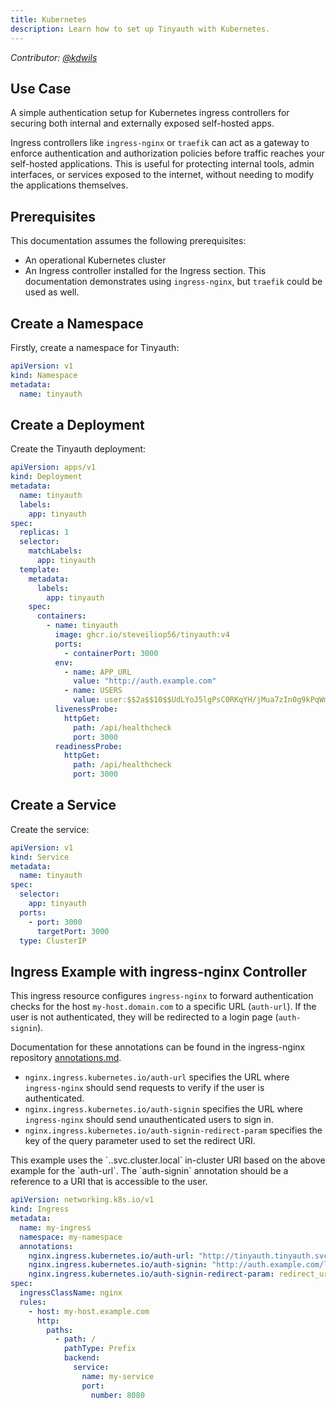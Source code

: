 ```yaml
---
title: Kubernetes
description: Learn how to set up Tinyauth with Kubernetes.
---
```


_Contributor: [@kdwils](https://github.com/kdwils)_

## Use Case

A simple authentication setup for Kubernetes ingress controllers for securing both internal and externally exposed self-hosted apps.

Ingress controllers like `ingress-nginx` or `traefik` can act as a gateway to enforce authentication and authorization policies before traffic reaches your self-hosted applications. This is useful for protecting internal tools, admin interfaces, or services exposed to the internet, without needing to modify the applications themselves.

## Prerequisites

This documentation assumes the following prerequisites:

- An operational Kubernetes cluster
- An Ingress controller installed for the Ingress section. This documentation demonstrates using `ingress-nginx`, but `traefik` could be used as well.

## Create a Namespace

Firstly, create a namespace for Tinyauth:

```yaml
apiVersion: v1
kind: Namespace
metadata:
  name: tinyauth
```

## Create a Deployment

Create the Tinyauth deployment:

```yaml
apiVersion: apps/v1
kind: Deployment
metadata:
  name: tinyauth
  labels:
    app: tinyauth
spec:
  replicas: 1
  selector:
    matchLabels:
      app: tinyauth
  template:
    metadata:
      labels:
        app: tinyauth
    spec:
      containers:
        - name: tinyauth
          image: ghcr.io/steveiliop56/tinyauth:v4
          ports:
            - containerPort: 3000
          env:
            - name: APP_URL
              value: "http://auth.example.com"
            - name: USERS
              value: user:$$2a$$10$$UdLYoJ5lgPsC0RKqYH/jMua7zIn0g9kPqWmhYayJYLaZQ/FTmH2/u # Username is user and password is password
          livenessProbe:
            httpGet:
              path: /api/healthcheck
              port: 3000
          readinessProbe:
            httpGet:
              path: /api/healthcheck
              port: 3000
```

## Create a Service

Create the service:

```yaml
apiVersion: v1
kind: Service
metadata:
  name: tinyauth
spec:
  selector:
    app: tinyauth
  ports:
    - port: 3000
      targetPort: 3000
  type: ClusterIP
```

## Ingress Example with ingress-nginx Controller

This ingress resource configures `ingress-nginx` to forward authentication checks for the host `my-host.domain.com` to a specific URL (`auth-url`). If the user is not authenticated, they will be redirected to a login page (`auth-signin`).

Documentation for these annotations can be found in the ingress-nginx repository [annotations.md](https://github.com/kubernetes/ingress-nginx/blob/main/docs/user-guide/nginx-configuration/annotations.md#annotations).

- `nginx.ingress.kubernetes.io/auth-url` specifies the URL where `ingress-nginx` should send requests to verify if the user is authenticated.
- `nginx.ingress.kubernetes.io/auth-signin` specifies the URL where `ingress-nginx` should send unauthenticated users to sign in.
- `nginx.ingress.kubernetes.io/auth-signin-redirect-param` specifies the key of the query parameter used to set the redirect URI.

<Callout type="info">
This example uses the `<my-service>.<my-namespace>.svc.cluster.local` in-cluster URI based on the above example for the `auth-url`. The `auth-signin` annotation should be a reference to a URI that is accessible to the user.
</Callout>

```yaml
apiVersion: networking.k8s.io/v1
kind: Ingress
metadata:
  name: my-ingress
  namespace: my-namespace
  annotations:
    nginx.ingress.kubernetes.io/auth-url: "http://tinyauth.tinyauth.svc.cluster.local:3000/api/auth/nginx"
    nginx.ingress.kubernetes.io/auth-signin: "http://auth.example.com/login"
    nginx.ingress.kubernetes.io/auth-signin-redirect-param: redirect_uri
spec:
  ingressClassName: nginx
  rules:
    - host: my-host.example.com
      http:
        paths:
          - path: /
            pathType: Prefix
            backend:
              service:
                name: my-service
                port:
                  number: 8080
```
